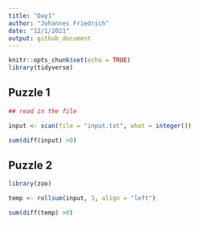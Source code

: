 ```yaml
---
title: "Day1"
author: "Johannes Friedrich"
date: "12/1/2021"
output: github_document
---
```


```r
knitr::opts_chunk$set(echo = TRUE)
library(tidyverse)
```

## Puzzle 1

```r
## read in the file

input <- scan(file = "input.txt", what = integer())
```

```r
sum(diff(input) >0)
```

## Puzzle 2

```r
library(zoo)
```

```r
temp <- rollsum(input, 3, align = "left")

sum(diff(temp) >0)
```

